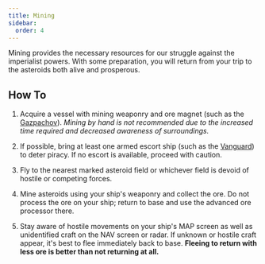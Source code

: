 ```yaml
---
title: Mining
sidebar:
  order: 4
---
```


Mining provides the necessary resources for our struggle against the imperialist powers. With some preparation, you will return from your trip to the asteroids both alive and prosperous.

## How To

1. Acquire a vessel with mining weaponry and ore magnet (such as the [Gazpachov](../../shipyard/civilian/gazpachov)). *Mining by hand is not recommended due to the increased time required and decreased awareness of surroundings.*

2. If possible, bring at least one armed escort ship (such as the [Vanguard](../../shipyard/ncwl/vanguard)) to deter piracy. If no escort is available, proceed with caution.

3. Fly to the nearest marked asteroid field or whichever field is devoid of hostile or competing forces.

4. Mine asteroids using your ship's weaponry and collect the ore. Do not process the ore on your ship; return to base and use the advanced ore processor there.

5. Stay aware of hostile movements on your ship's MAP screen as well as unidentified craft on the NAV screen or radar. If unknown or hostile craft appear, it's best to flee immediately back to base. **Fleeing to return with less ore is better than not returning at all.**